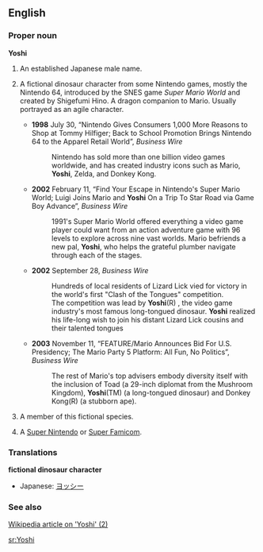 ==English==

===Proper noun===
'''Yoshi'''

# An established Japanese male name.
# {{rfv-sense}} A fictional dinosaur character from some Nintendo games, mostly the Nintendo 64, introduced by the SNES game ''Super Mario World'' and created by Shigefumi Hino. A dragon companion to Mario. Usually portrayed as an agile character.
#*'''1998''' July 30, “Nintendo Gives Consumers 1,000 More Reasons to Shop at Tommy Hilfiger; Back to School Promotion Brings Nintendo 64 to the Apparel Retail World”, ''Business Wire''
#*: Nintendo has sold more than one billion video games worldwide, and has created industry icons such as Mario, '''Yoshi''', Zelda, and Donkey Kong.
#*'''2002''' February 11, “Find Your Escape in Nintendo's Super Mario World; Luigi Joins Mario and '''Yoshi''' On a Trip To Star Road via Game Boy Advance”, ''Business Wire''
#*: <!--...-->1991's Super Mario World offered everything a video game player could want from an action adventure game with 96 levels to explore across nine vast worlds. Mario befriends a new pal, '''Yoshi''', who helps the grateful plumber navigate through each of the stages.
#*'''2002''' September 28, ''Business Wire''
#*: Hundreds of local residents of Lizard Lick vied for victory in the world's first "Clash of the Tongues" competition.
#*: The competition was lead by '''Yoshi'''(R)<!--sic-->, the video game industry's most famous long-tongued dinosaur. '''Yoshi''' realized his life-long wish to join his distant Lizard Lick cousins and their talented tongues
#*'''2003''' November 11, “FEATURE/Mario Announces Bid For U.S. Presidency; The Mario Party 5 Platform: All Fun, No Politics”, ''Business Wire''
#*: The rest of Mario's top advisers embody diversity itself with the inclusion of Toad (a 29-inch diplomat from the Mushroom Kingdom), '''Yoshi'''(TM) (a long-tongued dinosaur) and Donkey Kong(R) (a stubborn ape).
# {{rfv-sense}} A member of this fictional species.
# {{rfv-sense}} {{slang}} A [[Super Nintendo]] or [[Super Famicom]].

===Translations===
{{rfc-level|Translations at L3+ (AutoFormat would have corrected level of Translations)}}
'''fictional dinosaur character'''
*Japanese: [[ヨッシー]]

===See also===

[http://en.wikipedia.org/wiki/Yoshi Wikipedia article on 'Yoshi' (2)]

[[sr:Yoshi]]